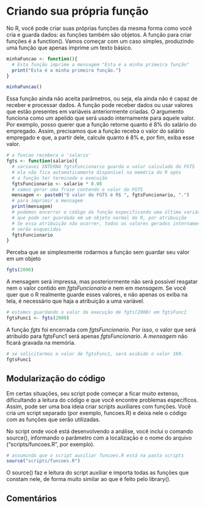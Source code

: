 # Criando sua própria função

No R, você pode criar suas próprias funções da mesma forma como você cria e guarda dados: as funções também são objetos. A função para criar funções é a function(). Vamos começar com um caso simples, produzindo uma função que apenas imprime um texto básico.

```r

minhaFuncao <- function(){
  # Esta função imprime a mensagem "Esta é a minha primeira função"
  print("Esta é a minha primeira função.")
}

```

```r
minhaFuncao()
```

Essa função ainda não aceita parâmetros, ou seja, ela ainda não é capaz de receber e processar dados. A função pode receber dados ou usar valores que estão presentes em variáveis anteriormente criadas. O argumento funciona como um apelido que será usado internamente para aquele valor. Por exemplo, posso querer que a função retorne quanto é 8% do salário do empregado. Assim, precisamos que a função receba o valor do salário empregado e que, a partir dele, calcule quanto é 8% e, por fim, exiba esse valor.

```r
# a funcao recebera o 'salario'
fgts <- function(salario){
  # variavei INTERNA fgtsFuncionario guarda o valor calculado do FGTS
  # ela não fica automaticamente disponível na memória do R após 
  # a função ter terminado a execução
  fgtsFuncionario <- salario * 0.08
  # vamos gerar uma frase contendo o valor do FGTS
  mensagem <- paste0("O valor do FGTS é R$ ", fgtsFuncionario, ".")
  # para imprimir a mensagem
  print(mensagem)
  # podemos encerrar o código da função especificando uma última variável INTERNA
  # que pode ser guardada em um objeto normal do R, por atribuição
  # Se essa atribuição não ocorrer, todos os valores gerados internamente
  # serão esquecidos
  fgtsFuncionario
}

```
Perceba que se simplesmente rodarmos a função sem guardar seu valor em um objeto

```r
fgts(2000)
```

A mensagem será impressa, mas posteriormente não será possível resgatar nem o valor contido em $fgtsFuncionario$ e nem em $mensagem$. Se você quer que o R realmente guarde esses valores, e não apenas os exiba na tela, é necessário que haja a atribuição a uma variável.

```r
# estamos guardando o valor da execução de fgts(2000) em fgtsFunc1
fgtsFunc1 <- fgts(2000)
```

A função $fgts$ foi encerrada com $fgtsFuncionario$. Por isso, o valor que será atribuído para fgtsFunc1 será apenas $fgtsFuncionario$. A $mensagem$ não ficará gravada na memória.

```r
# se solicitarmos o valor de fgtsFunc1, será exibido o valor 160.
fgtsFunc1
```



## Modularização do código

Em certas situações, seu script pode começar a ficar muito extenso, dificultando a leitura do código e que você encontre problemas específicos. Assim, pode ser uma boa ideia criar scripts auxiliares com funções. Você cria um script separado (por exemplo, funcoes.R) e deixa nele o código com as funções que serão utilizadas.

No script onde você está desenvolvendo a análise, você inclui o comando source(), informando o parâmetro com a localização e o nome do arquivo ("scripts/funcoes.R", por exemplo). 

```r
# assumindo que o script auxiliar funcoes.R está na pasta scripts
source("scripts/funcoes.R")
```

O source() faz e leitura do script auxiliar e importa todas as funções que constam nele, de forma muito similar ao que é feito pelo library().

## Comentários

